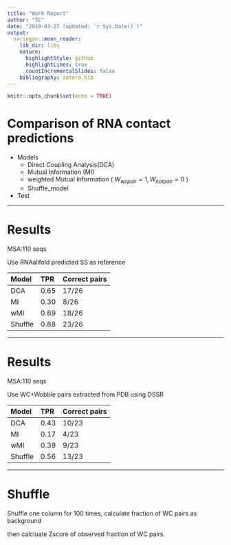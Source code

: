 ```yaml
---
title: "Work Report"
author: "TC"
date: "2019-03-27 (updated: `r Sys.Date()`)"
output:
  xaringan::moon_reader:
    lib_dir: libs
    nature:
      highlightStyle: github
      highlightLines: true
      countIncrementalSlides: false
    bibliography: zotero.bib
---
```


```r
knitr::opts_chunk$set(echo = TRUE)


```


# Comparison of RNA contact predictions

- Models
  - Direct Coupling Analysis(DCA)
  - Mutual Information (MI)
  - weighted Mutual Information ( $W_{wcpair} = 1, W_{notpair} = 0$ )
  - Shuffle_model

- Test

---

# Results

MSA:110 seqs

Use RNAalifold predicted SS as reference


|Model  |TPR    |Correct pairs
|:------|:------|:------------
|DCA    |0.65   |17/26
|MI     |0.30   |8/26
|wMI    |0.69   |18/26
|Shuffle|0.88   |23/26

---

# Results

MSA:110 seqs

Use WC+Wobble pairs extracted from PDB using DSSR

|Model  |TPR    |Correct pairs
|:------|:------|:------------
|DCA    |0.43   |10/23
|MI     |0.17   |4/23
|wMI    |0.39   |9/23
|Shuffle|0.56   |13/23

---

# Shuffle

Shuffle one column for 100 times, calculate fraction of WC pairs as background

then calcluate Zscore of observed fraction of WC pairs



